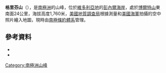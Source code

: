 {{coord|71|11|S|166|16|E|source:GNIS|display=title}}

'''格里芬山'''（{{lang-en|Mount Griffin}}），是[[南極洲|南極洲]]的山峰，位於[[維多利亞地|維多利亞地]]的[[彭內爾海岸|彭內爾海岸]]，處於[[博爾特山|博爾特山]]東南面24公里，海拔高度1,760米，[[美國地質調查局|美國地質調查局]]根據測量和[[美國海軍|美國海軍]]拍攝的空中照片繪入地圖，現時由[[南極條約體系|南極條約體系]]管理。

==參考資料==
*{{cite gnis | type = antarid | id = 6043| name = Griffin, Mount | accessdate = 2012-05-07}}
*{{usgs-gazetteer|id=6043| name = Griffin, Mount}}

{{Antarctica-geo-stub}}
[[Category:南極洲山峰|Category:南極洲山峰]]